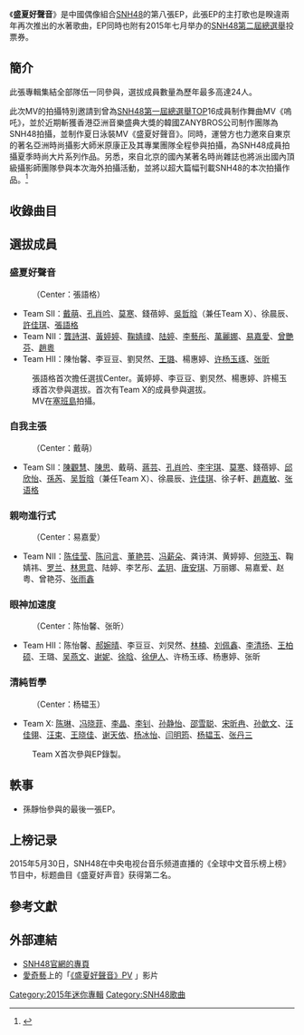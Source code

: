 {{otheruse
|subject=SNH48的EP
|other=AKB48的原唱歌曲
|仲夏的Sounds good！|仲夏的Sounds good！
}}
{{Infobox Album 
| Name           = 盛夏好聲音
| Artist         = [[SNH48|SNH48]]
| Released       = 2015年5月7日<br />2015年5月8日<br />2015年5月15日<br />2015年6月10日
| Type           = EP
| Cover          = SNH48 Soundsgood.jpg
| Caption        = 
| Recorded       = 
| Genre          = [[流行音樂|流行音樂]]
| Length         = 21:06
| Label          = [[丝芭传媒|久尚音樂]]
| Producer       = [[秋元康|秋元康]]
| Last album     = [[雨季之後|雨季之後]]<br />（2015年）
| This album     = '''盛夏好聲音'''<br />（2015年）
| Next album     = [[萬聖節之夜|萬聖節之夜]]<br />（2015年）
| Misc           = 
}}
《'''盛夏好聲音'''》是中國偶像組合[[SNH48|SNH48]]的第八張EP，此張EP的主打歌也是睽違兩年再次推出的水著歌曲，EP同時也附有2015年七月举办的[[SNH48第二屆總選舉|SNH48第二屆總選舉]]投票券。

== 簡介 ==
此張專輯集結全部隊伍一同參與，選拔成員數量為歷年最多高達24人。

此次MV的拍攝特別邀請到曾為[[SNH48第一屆總選舉|SNH48第一屆總選舉]]TOP16成員制作舞曲MV《嗚吒》，並於近期斬獲香港亞洲音樂盛典大獎的韓國ZANYBROS公司制作團隊為SNH48拍攝，並制作夏日泳裝MV《盛夏好聲音》。同時，運營方也力邀來自東京的著名亞洲時尚攝影大師米原康正及其專業團隊全程參與拍攝，為SNH48成員拍攝夏季時尚大片系列作品。另悉，來自北京的國內某著名時尚雜誌也將派出國內頂級攝影師團隊參與本次海外拍攝活動，並將以超大篇幅刊載SNH48的本次拍攝作品。<ref>{{cite web|title=SNH48泳装MV《盛夏好声音》上线 性感又清纯|url=http://ent.qq.com/a/20150515/032772.htm|website=腾讯娱乐|publisher=[[腾讯网|腾讯网]]|date=2015-05-15|access-date=2018-11-11|archive-date=2019-12-02|archive-url=https://web.archive.org/web/20191202165857/https://ent.qq.com/a/20150515/032772.htm|dead-url=no}}</ref>

== 收錄曲目 ==
{{tracklist
| headline = CD
| all_lyrics = 上海星四芭
| music_credits = yes
| arranger_credits = yes
| all_producer = [[秋元康|秋元康]]
| all_note = yes 
| extra_column = 演唱者
| longnote_column = yes
| total_length = 21:06
| title1 = 盛夏好声音 
| music1 = 井上义正
| arranger1 = 井上义正
| extra1 = 选拔組
| note1 = 原曲：《[[仲夏的Sounds_good！|仲夏的Sounds good！]]》（{{lang|ja|真夏のSounds good!}}）
| longnote1 = 作词：甘世佳 原词：秋元康 原唱：AKB48
| length1 = 4:34
| title2 = 自我主张 
| music2 = PJ
| arranger2 = 武藤星儿
| extra2 = Team SII
| note2 = 原曲：《[[機會的順序#与核桃对话|与核桃对话]]》（{{lang|ja|胡桃とダイアローグ}}）
| longnote2 = 原词：秋元康 原唱：AKB48
| length2 = 3:19
| title3 = 亲吻进行式 
| music3 = 杉山胜彦
| arranger3 = 杉山胜彦、有木竜郎
| extra3 = Team NII
| note3 = 原曲：《[[真心电流#倒数KISS|倒数KISS]]》（{{lang|ja|キスまでカウントダウン}}）
| longnote3 = 原词：秋元康 原唱：AKB48
| length3 = 5:20
| title4 = 眼神加速度 
| music4 = 俊龙
| arranger4 = 野中MASA雄一
| extra4 = Team HII
| note4 = 原曲：《[[真心电流#快速与动体视力|快速与动体视力]]》（{{lang|ja|快速と動体視力|}}）
| longnote4 = 原词：秋元康 原唱：AKB48
| length4 = 4:07
| title5 = 清纯哲学 
| music5 = 多田慎也
| arranger5 = 生田真心
| extra5 = Team X
| note5 = 原曲：《[[真心电流#清纯哲学|清纯哲学]]》（{{lang|ja|清純フィロソフィー}}）
| longnote5 = 原词：秋元康 原唱：AKB48
| length5 = 3:46
}}

== 選拔成員 ==
=== 盛夏好聲音 ===
:（Center：張語格）
*Team SII：[[戴萌|戴萌]]、[[孔肖吟|孔肖吟]]、[[莫寒|莫寒]]、錢蓓婷、[[吳哲晗|吳哲晗]]（兼任Team X）、徐晨辰、[[許佳琪|許佳琪]]、[[張語格|張語格]]
*Team NII：[[龔詩淇|龔詩淇]]、[[黃婷婷|黃婷婷]]、[[鞠婧禕|鞠婧禕]]、[[陸婷_(SNH48)|陆婷]]、[[李藝彤|李藝彤]]、[[萬麗娜|萬麗娜]]、[[易嘉愛|易嘉愛]]、[[曾艷芬|曾艷芬]]、[[趙粵|趙粵]]
*Team HII：陳怡馨、李豆豆、劉炅然、[[王璐_(SNH48成员)|王璐]]、楊惠婷、[[许杨玉琢_(SNH48)|许杨玉琢]]、[[張昕_(SNH48成员)|张昕]]
:張語格首次擔任選拔Center。黃婷婷、李豆豆、劉炅然、楊惠婷、許楊玉琢首次參與選拔。首次有Team X的成員參與選拔。
:MV在[[塞班島|塞班島]]拍攝。

=== 自我主張 ===
:（Center：戴萌）
*Team SII：[[陳觀慧|陳觀慧]]、[[陳思_(SNH48)|陳思]]、戴萌、[[蔣芸|蔣芸]]、[[孔肖吟|孔肖吟]]、[[李宇琪|李宇琪]]、[[莫寒|莫寒]]、錢蓓婷、[[邱欣怡|邱欣怡]]、[[孫芮|孫芮]]、[[吴哲晗|吴哲晗]]（兼任Team X）、徐晨辰、[[许佳琪|许佳琪]]、徐子軒、[[趙嘉敏|趙嘉敏]]、[[张语格|张语格]]

=== 親吻進行式 ===
:（Center：易嘉愛）
*Team NII：[[陈佳莹|陈佳莹]]、[[陈问言|陈问言]]、[[董艳芸|董艳芸]]、[[冯薪朵|冯薪朵]]、龚诗淇、黄婷婷、[[何晓玉|何晓玉]]、鞠婧祎、[[罗兰_(SNH48)|罗兰]]、[[林思意|林思意]]、陆婷、李艺彤、[[孟玥|孟玥]]、[[唐安琪|唐安琪]]、万丽娜、易嘉爱、赵粤、曾艳芬、[[张雨鑫|张雨鑫]]

=== 眼神加速度 ===
:（Center：陈怡馨、张昕）
*Team HII：陈怡馨、[[郝婉晴|郝婉晴]]、李豆豆、刘炅然、[[林楠|林楠]]、[[刘佩鑫|刘佩鑫]]、[[李清扬|李清扬]]、[[王柏硕|王柏硕]]、王璐、[[吴燕文|吴燕文]]、[[谢妮|谢妮]]、[[徐晗|徐晗]]、[[徐伊人|徐伊人]]、许杨玉琢、杨惠婷、张昕

=== 清純哲學 ===
:（Center：杨韫玉）
*Team X: [[陈琳_(SNH48)|陈琳]]、[[冯晓菲|冯晓菲]]、[[李晶|李晶]]、[[李钊_(SNH48)|李钊]]、[[孙静怡|孙静怡]]、[[邵雪聪|邵雪聪]]、[[宋昕冉|宋昕冉]]、[[孙歆文|孙歆文]]、[[汪佳翎|汪佳翎]]、[[汪束|汪束]]、[[王晓佳|王晓佳]]、[[谢天依|谢天依]]、[[杨冰怡|杨冰怡]]、[[闫明筠|闫明筠]]、[[杨韫玉|杨韫玉]]、[[张丹三|张丹三]]
:Team X首次參與EP錄製。

== 軼事 ==
*孫靜怡參與的最後一張EP。

== 上榜记录 ==
2015年5月30日，SNH48在中央电视台音乐频道直播的《全球中文音乐榜上榜》节目中，标题曲目《盛夏好声音》获得第二名。

== 參考文獻 ==
{{Reflist}}

== 外部連結 ==
* [http://www.snh48.com/event/s97/ SNH48官網的專頁] {{Wayback|url=http://www.snh48.com/event/s97/ |date=20150502183652 }}
* [[愛奇藝|愛奇藝]]上的「[http://www.iqiyi.com/v_19rrnrk6bc.html 《盛夏好聲音》PV] {{Wayback|url=http://www.iqiyi.com/v_19rrnrk6bc.html |date=20191203001758 }}」影片

{{SNH48}}

[[Category:2015年迷你專輯|Category:2015年迷你專輯]]
[[Category:SNH48歌曲|Category:SNH48歌曲]]